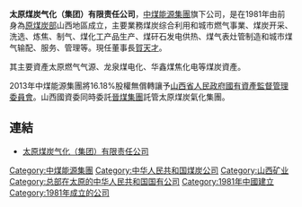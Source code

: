 '''太原煤炭气化（集团）有限责任公司'''，[[中煤能源集團|中煤能源集團]]旗下公司，是在1981年由前身為[[中华人民共和国煤炭工业部|原煤炭部]]山西地區成立，主要業務煤炭综合利用和城市燃气事業、煤炭开采、洗选、炼焦、制气、煤化工产品生产、煤矸石发电供热、煤气表灶管制造和城市煤气输配、服务、管理等。現任董事長[[賀天才|賀天才]]。

其主要資產太原燃气气源、龙泉煤电化、华鑫煤焦化电等煤炭資產。{{fact|另外在1997年被[[中煤能源集團|中煤能源集團]]收購，並在2010年把旗下上市的[[太原煤气化股份有限公司|太原煤气化股份有限公司]]併入上市公司[[中煤能源|中煤能源]]，被[[中华人民共和国国务院|國務院]]批准。|date=2016年10月}}

2013年中煤能源集團將16.18%股權無償轉讓予[[山西省人民政府國有資產監督管理委員會|山西省人民政府國有資產監督管理委員會]]。山西國資委同時委託[[晉煤集團|晉煤集團]]託管太原煤炭氣化集團。
==連結==
*[http://www.tcgc.com.cn 太原煤炭气化（集团）有限责任公司]{{Wayback|url=http://www.tcgc.com.cn/ |date=20190411033323 }}

[[Category:中煤能源集團|Category:中煤能源集團]]
[[Category:中华人民共和国煤炭公司|Category:中华人民共和国煤炭公司]]
[[Category:山西矿业|Category:山西矿业]]
[[Category:总部在太原的中华人民共和国国有公司|Category:总部在太原的中华人民共和国国有公司]]
[[Category:1981年中國建立|Category:1981年中國建立]]
[[Category:1981年成立的公司|Category:1981年成立的公司]]